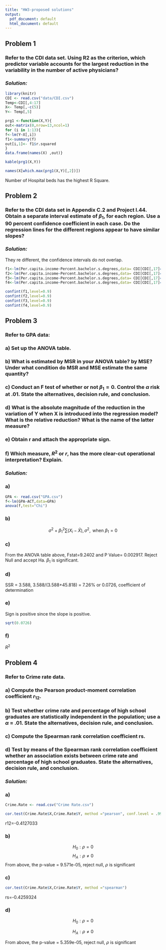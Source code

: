 ```yaml
---
title: "HW3-proposed solutions"
output:
  pdf_document: default
  html_document: default
---
```


## Problem 1
### Refer to the CDI data set. Using R2 as the criterion, which predictor variable accounts for the largest reduction in the variability in the number of active physicians?

### _Solution:_

```r
library(knitr)
CDI <- read.csv("data/CDI.csv")
Temp<-CDI[,4:17]
X<- Temp[,-c(5)]
Y<- Temp[,5]

prg1 <-function(X,Y){
out<-matrix(0,nrow=13,ncol=1)
for (i in 1:13){
f<-lm(Y~X[,i])
f1<-summary(f)
out[i,1]<- f1$r.squared
} 
data.frame(names(X) ,out)} 

kable(prg1(X,Y))

names(X[which.max(prg1(X,Y)[,2])])
```
Number of Hospital beds has the highest R Square.


## Problem 2
### Refer to the CDI data set in Appendix C.2 and Project l.44. Obtain a separate interval estimate of $\beta_1$, for each region. Use a 90 percent confidence coefficient in each case. Do the regression lines for the different regions appear to have similar slopes?

### _Solution:_

They re different, the confidence intervals do not overlap.

```r
f1<-lm(Per.capita.income~Percent.bachelor.s.degrees,data= CDI[CDI[,17]==1,])
f2<-lm(Per.capita.income~Percent.bachelor.s.degrees,data= CDI[CDI[,17]==2,])
f3<-lm(Per.capita.income~Percent.bachelor.s.degrees,data= CDI[CDI[,17]==3,])
f4<-lm(Per.capita.income~Percent.bachelor.s.degrees,data= CDI[CDI[,17]==4,])

confint(f1,level=0.9)
confint(f2,level=0.9)
confint(f3,level=0.9)
confint(f4,level=0.9)

```


## Problem 3
### Refer to GPA data:
### a)	Set up the ANOVA table.
### b) What is estimated by MSR in your ANOVA table? by MSE? Under what condition do MSR and MSE estimate the same quantity?
### c)	Conduct an F test of whether or not $\beta_1 = 0$. Control the $\alpha$ risk at .01. State the alternatives, decision rule, and conclusion.
### d) What is the absolute magnitude of the reduction in the variation of Y when X is introduced into the regression model? What is the relative reduction? What is the name of the latter measure?
### e) Obtain r and attach the appropriate sign.
### f) Which measure, $R^2$ or $r$, has the more clear-cut operational interpretation? Explain.

### _Solution:_
### a)

```r
GPA <- read.csv("GPA.csv")
f<-lm(GPA~ACT,data=GPA)
anova(f,test="Chi")

```




### b)

$$\sigma^2 + \beta_1^2 \sum\left(X_i - \hat{X} \right), \sigma^2, \text{ when } \beta_1 =0$$



### c)

From the ANOVA table above, Fstat=9.2402 and P Value= 0.002917. 
Reject Null and accept Ha. $\beta_1$ is significant.

### d)

SSR = 3.588, 3.588/(3.588+45.818) = 7.26% or 0.0726, coefficient of determination

### e)

Sign is positive since the slope is positive.

```r
sqrt(0.0726)
```

### f)

$R^2$


## Problem 4
### Refer to Crime rate data. 
### a) Compute the Pearson product-moment correlation coefficient $r_{12}$.
### b) Test whether crime rate and percentage of high school graduates are statistically independent in the population; use a $\alpha$ = .01. State the alternatives, decision rule, and conclusion.
### c) Compute the Spearman rank correlation coefficient rs.
### d) Test by means of the Spearman rank correlation coefficient whether an association exists between crime rate and percentage of high school graduates. State the alternatives, decision rule, and conclusion.

### _Solution:_
### a)
```r
Crime.Rate <- read.csv("Crime Rate.csv")

cor.test(Crime.Rate$X,Crime.Rate$Y, method ="pearson", conf.level = .99)
```

r12=-0.4127033


### b)

$$H_0:\rho = 0$$
$$H_A: \rho \ne 0$$
From above, the p-value = 9.571e-05, reject null, $\rho$ is significant 



### c)

```r
cor.test(Crime.Rate$X,Crime.Rate$Y, method ="spearman")
```

rs=-0.4259324

### d) 

$$H_0:\rho = 0$$

$$H_A: \rho \ne 0$$

From above, the p-value = 5.359e-05, reject null, $\rho$ is significant
